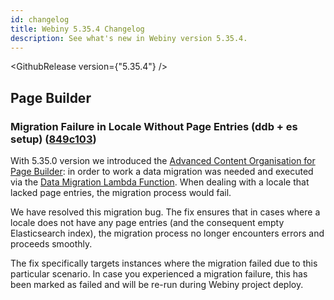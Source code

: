 ```yaml
---
id: changelog
title: Webiny 5.35.4 Changelog
description: See what's new in Webiny version 5.35.4.
---
```


<GithubRelease version={"5.35.4"} />

## Page Builder

### Migration Failure in Locale Without Page Entries (ddb + es setup) ([849c103](https://github.com/webiny/webiny-js/commit/849c103858fa6eb5a5c9b17630d6f7c94b006515))

With 5.35.0 version we introduced the [Advanced Content Organisation for Page Builder](https://www.webiny.com/docs/release-notes/5.35.0/changelog#introducing-advanced-content-organization-for-page-builder): in order to work a data migration was needed and executed via the [Data Migration Lambda Function](https://www.webiny.com/docs/release-notes/5.35.0/changelog#data-migration-lambda-function-3079-3150). When dealing with a locale that lacked page entries, the migration process would fail.

We have resolved this migration bug. The fix ensures that in cases where a locale does not have any page entries (and the consequent empty Elasticsearch index), the migration process no longer encounters errors and proceeds smoothly.

<Alert type="warning">

The fix specifically targets instances where the migration failed due to this particular scenario. In case you experienced a migration failure, this has been marked as failed and will be re-run during Webiny project deploy.

</Alert>
